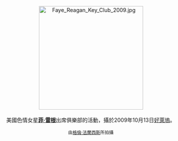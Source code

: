 <center>
[[File:Faye_Reagan_Key_Club_2009.jpg|275px]]
<br><br>
美國色情女星'''[[菲·雷根|菲·雷根]]'''出席俱樂部的活動，攝於2009年10月13日[[好萊塢|好萊塢]]。
<p>
<small>由[[:en:User:Toglenn|格倫·法蘭西斯]]所拍攝</small>
</center>
